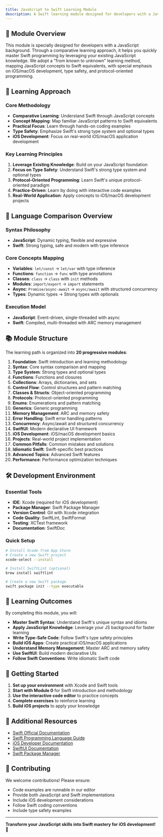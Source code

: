 ```yaml
---
title: JavaScript to Swift Learning Module
description: A Swift learning module designed for developers with a JavaScript background, enabling rapid mastery of Swift programming through comparative learning, with focus on iOS/macOS development, type safety, and modern programming paradigms.
---
```


## 📖 Module Overview

This module is specially designed for developers with a JavaScript background. Through a comparative learning approach, it helps you quickly master Swift programming by leveraging your existing JavaScript knowledge. We adopt a "from known to unknown" learning method, mapping JavaScript concepts to Swift equivalents, with special emphasis on iOS/macOS development, type safety, and protocol-oriented programming.

## 🎯 Learning Approach

### Core Methodology
- **Comparative Learning**: Understand Swift through JavaScript concepts
- **Concept Mapping**: Map familiar JavaScript patterns to Swift equivalents
- **Practical Focus**: Learn through hands-on coding examples
- **Type Safety**: Emphasize Swift's strong type system and optional types
- **iOS Development**: Focus on real-world iOS/macOS application development

### Key Learning Principles
1. **Leverage Existing Knowledge**: Build on your JavaScript foundation
2. **Focus on Type Safety**: Understand Swift's strong type system and optional types
3. **Protocol-Oriented Programming**: Learn Swift's unique protocol-oriented paradigm
4. **Practice-Driven**: Learn by doing with interactive code examples
5. **Real-World Application**: Apply concepts to iOS/macOS development projects

## 🔄 Language Comparison Overview

### Syntax Philosophy
- **JavaScript**: Dynamic typing, flexible and expressive
- **Swift**: Strong typing, safe and modern with type inference

### Core Concepts Mapping
- **Variables**: `let/const` → `let/var` with type inference
- **Functions**: `function` → `func` with type annotations
- **Classes**: `class` → `class` with `init` methods
- **Modules**: `import/export` → `import` statements
- **Async**: `Promise/async-await` → `async/await` with structured concurrency
- **Types**: Dynamic types → Strong types with optionals

### Execution Model
- **JavaScript**: Event-driven, single-threaded with async
- **Swift**: Compiled, multi-threaded with ARC memory management

## 📚 Module Structure

The learning path is organized into **20 progressive modules**:

1. **Foundation**: Swift introduction and learning methodology
2. **Syntax**: Core syntax comparison and mapping
3. **Type System**: Strong types and optional types
4. **Functions**: Functions and closures
5. **Collections**: Arrays, dictionaries, and sets
6. **Control Flow**: Control structures and pattern matching
7. **Classes & Structs**: Object-oriented programming
8. **Protocols**: Protocol-oriented programming
9. **Enums**: Enumerations and pattern matching
10. **Generics**: Generic programming
11. **Memory Management**: ARC and memory safety
12. **Error Handling**: Swift error handling patterns
13. **Concurrency**: Async/await and structured concurrency
14. **SwiftUI**: Modern declarative UI framework
15. **iOS Development**: iOS/macOS development basics
16. **Projects**: Real-world project implementation
17. **Common Pitfalls**: Common mistakes and solutions
18. **Idiomatic Swift**: Swift-specific best practices
19. **Advanced Topics**: Advanced Swift features
20. **Performance**: Performance optimization techniques

## 🛠️ Development Environment

### Essential Tools
- **IDE**: Xcode (required for iOS development)
- **Package Manager**: Swift Package Manager
- **Version Control**: Git with Xcode integration
- **Code Quality**: SwiftLint, SwiftFormat
- **Testing**: XCTest framework
- **Documentation**: SwiftDoc

### Quick Setup
```bash
# Install Xcode from App Store
# Create a new Swift project
xcode-select --install

# Install SwiftLint (optional)
brew install swiftlint

# Create a new Swift package
swift package init --type executable
```

## 🎯 Learning Outcomes

By completing this module, you will:

- **Master Swift Syntax**: Understand Swift's unique syntax and idioms
- **Apply JavaScript Knowledge**: Leverage your JS background for faster learning
- **Write Type-Safe Code**: Follow Swift's type safety principles
- **Build iOS Apps**: Create practical iOS/macOS applications
- **Understand Memory Management**: Master ARC and memory safety
- **Use SwiftUI**: Build modern declarative UIs
- **Follow Swift Conventions**: Write idiomatic Swift code

## 🚀 Getting Started

1. **Set up your environment** with Xcode and Swift tools
2. **Start with Module 0** for Swift introduction and methodology
3. **Use the interactive code editor** to practice concepts
4. **Complete exercises** to reinforce learning
5. **Build iOS projects** to apply your knowledge

## 🔗 Additional Resources

- [Swift Official Documentation](https://swift.org/documentation/)
- [Swift Programming Language Guide](https://docs.swift.org/swift-book/)
- [iOS Developer Documentation](https://developer.apple.com/ios/)
- [SwiftUI Documentation](https://developer.apple.com/xcode/swiftui/)
- [Swift Package Manager](https://swift.org/package-manager/)

## 🤝 Contributing

We welcome contributions! Please ensure:
- Code examples are runnable in our editor
- Provide both JavaScript and Swift implementations
- Include iOS development considerations
- Follow Swift coding conventions
- Include type safety examples

---

**Transform your JavaScript skills into Swift mastery for iOS development!** 🍎 